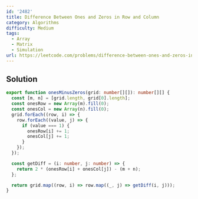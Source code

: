 ```yaml
---
id: '2482'
title: Difference Between Ones and Zeros in Row and Column
category: Algorithms
difficulty: Medium
tags:
  - Array
  - Matrix
  - Simulation
url: https://leetcode.com/problems/difference-between-ones-and-zeros-in-row-and-column
---
```


## Solution

```typescript showLineNumbers
export function onesMinusZeros(grid: number[][]): number[][] {
  const [m, n] = [grid.length, grid[0].length];
  const onesRow = new Array(m).fill(0);
  const onesCol = new Array(n).fill(0);
  grid.forEach((row, i) => {
    row.forEach((value, j) => {
      if (value === 1) {
        onesRow[i] += 1;
        onesCol[j] += 1;
      }
    });
  });

  const getDiff = (i: number, j: number) => {
    return 2 * (onesRow[i] + onesCol[j]) - (m + n);
  };

  return grid.map((row, i) => row.map((_, j) => getDiff(i, j)));
}
```
